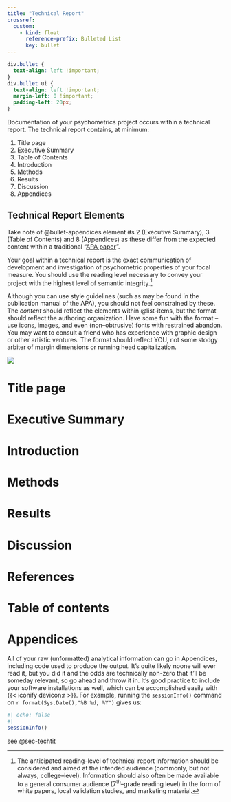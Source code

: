 ```yaml
---
title: "Technical Report"
crossref:
  custom:
    - kind: float
      reference-prefix: Bulleted List
      key: bullet
---
```


```css
div.bullet {
  text-align: left !important;
}
div.bullet ui {
  text-align: left !important;
  margin-left: 0 !important;
  padding-left: 20px;
}
```

Documentation of your psychometrics project occurs within a technical report. The technical report contains, at minimum: 

::: {#bullet-appendices label="boo" style="text-align: left !important;"}

  1. Title page
  2. Executive Summary
  3. Table of Contents
  4. Introduction
  5. Methods
  6. Results
  7. Discussion
  8. Appendices

:::

:::{.column-margin}
::: {#imp-techelements .callout-important}

## Technical Report Elements

Take note of  @bullet-appendices element #s 2 (Executive Summary), 3 (Table of Contents) and 8 (Appendices) as these differ from the expected content within a traditional "[APA paper](https://owl.purdue.edu/owl/research_and_citation/apa_style/apa_formatting_and_style_guide/general_format.html)". 

:::
:::
  
Your goal within a technical report is the exact communication of development and investigation of psychometric properties of your focal measure. You should use the reading level necessary to convey your project with the highest level of semantic integrity.^[The anticipated reading--level of technical report information should be considered and aimed at the intended audience (commonly, but not always, college--level). Information should also often be made available to a general consumer audience (7^th^--grade reading level) in the form of white papers, local validation studies, and marketing material.] 

Although you can use style guidelines (such as may be found in the publication manual of the APA), you should not feel constrained by these. The *content* should reflect the elements within @list-items, but the format should reflect the authoring organization. Have some fun with the format -- use icons, images, and even (non--obtrusive) fonts with restrained abandon. You may want to consult a friend who has experience with graphic design or other artistic ventures. The format should reflect YOU, not some stodgy arbiter of margin dimensions or running head capitalization.

:::{.column-margin}
![](img/granny_pulling_ear.jpg)
:::

# Title page {#sec-techtit}

# Executive Summary {#sec-exec}

# Introduction {#sec-techintro}

# Methods {#sec-techmeth}

# Results {#sec-techres}

# Discussion {#sec-techdisc}

# References {#sec-techref}

# Table of contents {#sec-techtoc}

# Appendices {#sec-techappend}

All of your raw (unformatted) analytical information can go in Appendices, including code used to produce the output. It's quite likely noone will ever read it, but you did it and the odds are technically non-zero that it'll be someday relevant, so go ahead and throw it in. It's good practice to include your software installations as well, which can be accomplished easily with {{< iconify devicon:r >}}. For example, running the `sessionInfo()` command on `r format(Sys.Date(),"%B %d, %Y")` gives us:

```r
#| echo: false
#| 
sessionInfo()
```

see @sec-techtit